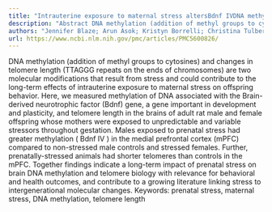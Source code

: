 ```yaml
---
title: "Intrauterine exposure to maternal stress altersBdnf IVDNA methylation and telomere length in the brain of adult rat offspring"
description: "Abstract DNA methylation (addition of methyl groups to cytosines) and changes in telomere length (TTAGGG repeats on the ends of chromosomes) are two molecular modifications that result from stress and..."
authors: "Jennifer Blaze; Arun Asok; Kristyn Borrelli; Christina Tulbert; Justin Bollinger; April E Ronca; Tania L Roth"
url: https://www.ncbi.nlm.nih.gov/pmc/articles/PMC5600826/
---
```


DNA methylation (addition of methyl groups to cytosines) and changes in telomere length (TTAGGG repeats on the ends of chromosomes) are two molecular modifications that result from stress and could contribute to the long-term effects of intrauterine exposure to maternal stress on offspring behavior. Here, we measured methylation of DNA associated with the Brain-derived neurotrophic factor (Bdnf) gene, a gene important in development and plasticity, and telomere length in the brains of adult rat male and female offspring whose mothers were exposed to unpredictable and variable stressors throughout gestation. Males exposed to prenatal stress had greater methylation ( Bdnf IV ) in the medial prefrontal cortex (mPFC) compared to non-stressed male controls and stressed females. Further, prenatally-stressed animals had shorter telomeres than controls in the mPFC. Together findings indicate a long-term impact of prenatal stress on brain DNA methylation and telomere biology with relevance for behavioral and health outcomes, and contribute to a growing literature linking stress to intergenerational molecular changes. Keywords: prenatal stress, maternal stress, DNA methylation, telomere length
